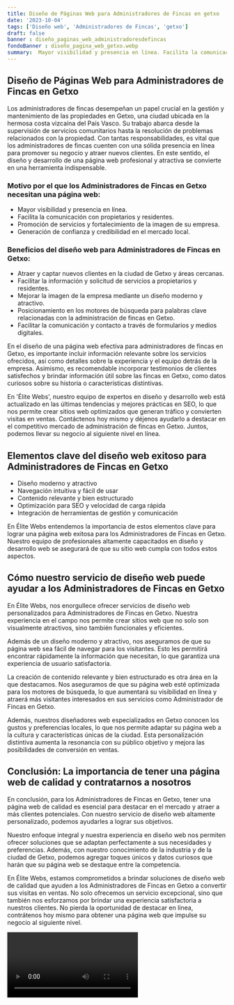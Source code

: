 ```yaml
---
title: Diseño de Páginas Web para Administradores de Fincas en getxo
date: '2023-10-04'
tags: ['Diseño web', 'Administradores de Fincas', 'getxo']
draft: false
banner : diseño_paginas_web_administradoresdefincas
fondoBanner : diseño_pagina_web_getxo.webp
summary:  Mayor visibilidad y presencia en línea. Facilita la comunicación con propietarios y residentes. Promoción de servicios y fortalecimiento de la imagen de su empresa. Generación de confianza y credibilidad en el mercado local.
---
```


## Diseño de Páginas Web para Administradores de Fincas en Getxo
Los administradores de fincas desempeñan un papel crucial en la gestión y mantenimiento de las propiedades en Getxo, una ciudad ubicada en la hermosa costa vizcaína del País Vasco. Su trabajo abarca desde la supervisión de servicios comunitarios hasta la resolución de problemas relacionados con la propiedad. Con tantas responsabilidades, es vital que los administradores de fincas cuenten con una sólida presencia en línea para promover su negocio y atraer nuevos clientes. En este sentido, el diseño y desarrollo de una página web profesional y atractiva se convierte en una herramienta indispensable.

### Motivo por el que los Administradores de Fincas en Getxo necesitan una página web:

- Mayor visibilidad y presencia en línea.
- Facilita la comunicación con propietarios y residentes.
- Promoción de servicios y fortalecimiento de la imagen de su empresa.
- Generación de confianza y credibilidad en el mercado local.

### Beneficios del diseño web para Administradores de Fincas en Getxo:

- Atraer y captar nuevos clientes en la ciudad de Getxo y áreas cercanas.
- Facilitar la información y solicitud de servicios a propietarios y residentes.
- Mejorar la imagen de la empresa mediante un diseño moderno y atractivo.
- Posicionamiento en los motores de búsqueda para palabras clave relacionadas con la administración de fincas en Getxo.
- Facilitar la comunicación y contacto a través de formularios y medios digitales.

En el diseño de una página web efectiva para administradores de fincas en Getxo, es importante incluir información relevante sobre los servicios ofrecidos, así como detalles sobre la experiencia y el equipo detrás de la empresa. Asimismo, es recomendable incorporar testimonios de clientes satisfechos y brindar información útil sobre las fincas en Getxo, como datos curiosos sobre su historia o características distintivas.

En 'Élite Webs', nuestro equipo de expertos en diseño y desarrollo web está actualizado en las últimas tendencias y mejores prácticas en SEO, lo que nos permite crear sitios web optimizados que generan tráfico y convierten visitas en ventas. Contáctenos hoy mismo y déjenos ayudarlo a destacar en el competitivo mercado de administración de fincas en Getxo. Juntos, podemos llevar su negocio al siguiente nivel en línea.

<GifSeo />

<Cta />

## Elementos clave del diseño web exitoso para Administradores de Fincas en Getxo

- Diseño moderno y atractivo
- Navegación intuitiva y fácil de usar
- Contenido relevante y bien estructurado
- Optimización para SEO y velocidad de carga rápida
- Integración de herramientas de gestión y comunicación

En Élite Webs entendemos la importancia de estos elementos clave para lograr una página web exitosa para los Administradores de Fincas en Getxo. Nuestro equipo de profesionales altamente capacitados en diseño y desarrollo web se asegurará de que su sitio web cumpla con todos estos aspectos.

## Cómo nuestro servicio de diseño web puede ayudar a los Administradores de Fincas en Getxo

En Élite Webs, nos enorgullece ofrecer servicios de diseño web personalizados para Administradores de Fincas en Getxo. Nuestra experiencia en el campo nos permite crear sitios web que no solo son visualmente atractivos, sino también funcionales y eficientes.

Además de un diseño moderno y atractivo, nos aseguramos de que su página web sea fácil de navegar para los visitantes. Esto les permitirá encontrar rápidamente la información que necesitan, lo que garantiza una experiencia de usuario satisfactoria.

La creación de contenido relevante y bien estructurado es otra área en la que destacamos. Nos aseguramos de que su página web esté optimizada para los motores de búsqueda, lo que aumentará su visibilidad en línea y atraerá más visitantes interesados en sus servicios como Administrador de Fincas en Getxo.

Además, nuestros diseñadores web especializados en Getxo conocen los gustos y preferencias locales, lo que nos permite adaptar su página web a la cultura y características únicas de la ciudad. Esta personalización distintiva aumenta la resonancia con su público objetivo y mejora las posibilidades de conversión en ventas.

## Conclusión: La importancia de tener una página web de calidad y contratarnos a nosotros

En conclusión, para los Administradores de Fincas en Getxo, tener una página web de calidad es esencial para destacar en el mercado y atraer a más clientes potenciales. Con nuestro servicio de diseño web altamente personalizado, podemos ayudarles a lograr sus objetivos.

Nuestro enfoque integral y nuestra experiencia en diseño web nos permiten ofrecer soluciones que se adaptan perfectamente a sus necesidades y preferencias. Además, con nuestro conocimiento de la industria y de la ciudad de Getxo, podemos agregar toques únicos y datos curiosos que harán que su página web se destaque entre la competencia.

En Élite Webs, estamos comprometidos a brindar soluciones de diseño web de calidad que ayuden a los Administradores de Fincas en Getxo a convertir sus visitas en ventas. No solo ofrecemos un servicio excepcional, sino que también nos esforzamos por brindar una experiencia satisfactoria a nuestros clientes. No pierda la oportunidad de destacar en línea, contrátenos hoy mismo para obtener una página web que impulse su negocio al siguiente nivel.

<Video />

<CtaBot job='Administradores de Fincas' city='getxo'/>

<Gmaps query='getxo+españa+maps' />